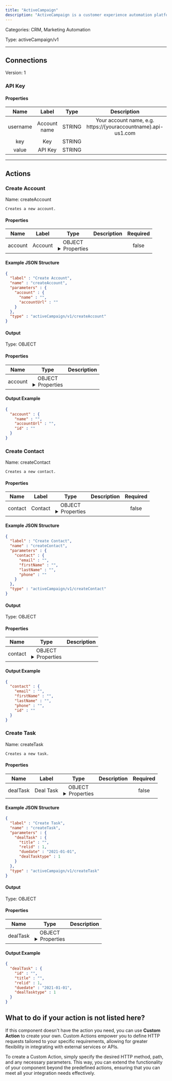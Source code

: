 ```yaml
---
title: "ActiveCampaign"
description: "ActiveCampaign is a customer experience automation platform that offers email marketing, marketing automation, sales automation, and CRM tools."
---
```



Categories: CRM, Marketing Automation


Type: activeCampaign/v1

<hr />



## Connections

Version: 1


### API Key

#### Properties

|      Name       |      Label     |     Type     |     Description     | Required |
|:---------------:|:--------------:|:------------:|:-------------------:|:--------:|
| username | Account name | STRING | Your account name, e.g. https://&#123;youraccountname&#125;.api-us1.com | true |
| key | Key | STRING |  | true |
| value | API Key | STRING |  | true |





<hr />


## Actions


### Create Account
Name: createAccount

`Creates a new account.`

#### Properties

|      Name       |      Label     |     Type     |     Description     | Required |
|:---------------:|:--------------:|:------------:|:-------------------:|:--------:|
| account | Account | OBJECT <details> <summary> Properties </summary> &#123;STRING\(name), STRING\(accountUrl)&#125; </details> |  | false |

#### Example JSON Structure
```json
{
  "label" : "Create Account",
  "name" : "createAccount",
  "parameters" : {
    "account" : {
      "name" : "",
      "accountUrl" : ""
    }
  },
  "type" : "activeCampaign/v1/createAccount"
}
```

#### Output



Type: OBJECT


#### Properties

|     Name     |     Type     |     Description     |
|:------------:|:------------:|:-------------------:|
| account | OBJECT <details> <summary> Properties </summary> &#123;STRING\(name), STRING\(accountUrl), STRING\(id)&#125; </details> |  |




#### Output Example
```json
{
  "account" : {
    "name" : "",
    "accountUrl" : "",
    "id" : ""
  }
}
```


### Create Contact
Name: createContact

`Creates a new contact.`

#### Properties

|      Name       |      Label     |     Type     |     Description     | Required |
|:---------------:|:--------------:|:------------:|:-------------------:|:--------:|
| contact | Contact | OBJECT <details> <summary> Properties </summary> &#123;STRING\(email), STRING\(firstName), STRING\(lastName), STRING\(phone)&#125; </details> |  | false |

#### Example JSON Structure
```json
{
  "label" : "Create Contact",
  "name" : "createContact",
  "parameters" : {
    "contact" : {
      "email" : "",
      "firstName" : "",
      "lastName" : "",
      "phone" : ""
    }
  },
  "type" : "activeCampaign/v1/createContact"
}
```

#### Output



Type: OBJECT


#### Properties

|     Name     |     Type     |     Description     |
|:------------:|:------------:|:-------------------:|
| contact | OBJECT <details> <summary> Properties </summary> &#123;STRING\(email), STRING\(firstName), STRING\(lastName), STRING\(phone), STRING\(id)&#125; </details> |  |




#### Output Example
```json
{
  "contact" : {
    "email" : "",
    "firstName" : "",
    "lastName" : "",
    "phone" : "",
    "id" : ""
  }
}
```


### Create Task
Name: createTask

`Creates a new task.`

#### Properties

|      Name       |      Label     |     Type     |     Description     | Required |
|:---------------:|:--------------:|:------------:|:-------------------:|:--------:|
| dealTask | Deal Task | OBJECT <details> <summary> Properties </summary> &#123;STRING\(title), INTEGER\(relid), DATE\(duedate), INTEGER\(dealTasktype)&#125; </details> |  | false |

#### Example JSON Structure
```json
{
  "label" : "Create Task",
  "name" : "createTask",
  "parameters" : {
    "dealTask" : {
      "title" : "",
      "relid" : 1,
      "duedate" : "2021-01-01",
      "dealTasktype" : 1
    }
  },
  "type" : "activeCampaign/v1/createTask"
}
```

#### Output



Type: OBJECT


#### Properties

|     Name     |     Type     |     Description     |
|:------------:|:------------:|:-------------------:|
| dealTask | OBJECT <details> <summary> Properties </summary> &#123;STRING\(id), STRING\(title), INTEGER\(relid), DATE\(duedate), INTEGER\(dealTasktype)&#125; </details> |  |




#### Output Example
```json
{
  "dealTask" : {
    "id" : "",
    "title" : "",
    "relid" : 1,
    "duedate" : "2021-01-01",
    "dealTasktype" : 1
  }
}
```




## What to do if your action is not listed here?

If this component doesn't have the action you need, you can use **Custom Action** to create your own. Custom Actions empower you to define HTTP requests tailored to your specific requirements, allowing for greater flexibility in integrating with external services or APIs.

To create a Custom Action, simply specify the desired HTTP method, path, and any necessary parameters. This way, you can extend the functionality of your component beyond the predefined actions, ensuring that you can meet all your integration needs effectively.

